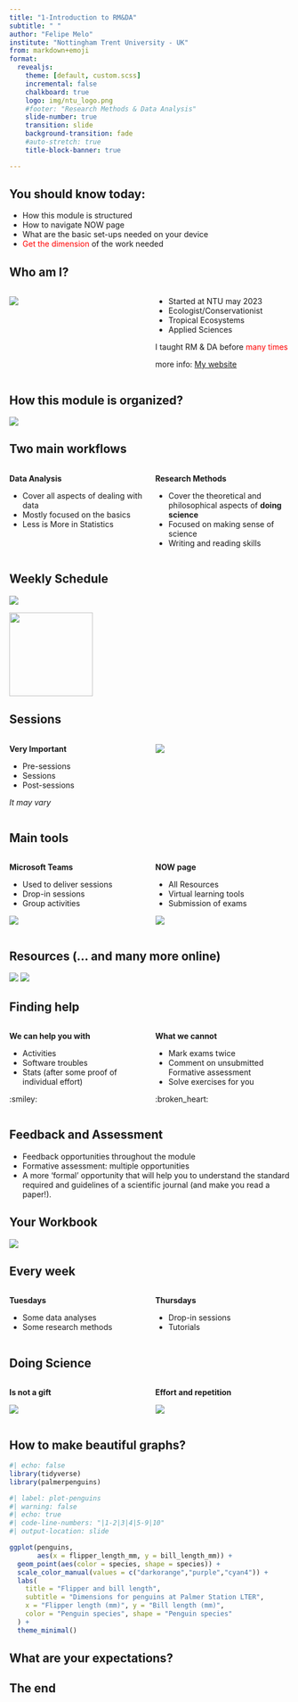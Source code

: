```yaml
---
title: "1-Introduction to RM&DA"
subtitle: " "
author: "Felipe Melo"
institute: "Nottingham Trent University - UK"
from: markdown+emoji
format:
  revealjs:
    theme: [default, custom.scss]
    incremental: false
    chalkboard: true
    logo: img/ntu_logo.png
    #footer: "Research Methods & Data Analysis"
    slide-number: true
    transition: slide
    background-transition: fade
    #auto-stretch: true
    title-block-banner: true

---
```


## You should know today:

- How this module is structured
- How to navigate NOW page
- What are the basic set-ups needed on your device
- [Get the dimension]{style="color: red;"} of the work needed


## Who am I?

::::{.columns}
:::{.column width="50%"}

![](img/profile.png)

:::

:::{.column width="50%"}
- Started at NTU may 2023
- Ecologist/Conservationist
- Tropical Ecosystems
- Applied Sciences

I taught RM & DA before [many times]{style="color: red;"}

more info: [My website](www.ecoaplic.org)

:::
::::

## How this module is organized?

![](img/toolkit.png){fig-align="center"}

## Two main workflows

:::{.columns}
:::{.column width="50%" .fragment}
**Data Analysis**

- Cover all aspects of dealing with data
- Mostly focused on the basics
- Less is More in Statistics

:::

:::{.column width="50%" .fragment}
**Research Methods**

- Cover the theoretical and philosophical aspects of **doing science**
- Focused on making sense of science
- Writing and reading skills

:::
::::

## Weekly Schedule

![](img/schedule.png)

![](img/leg_table.png){.absolute top=100 right=0 width="150"}

## Sessions

:::{.columns}
:::{.column width="50%" .fragment}
**Very Important**

- Pre-sessions
- Sessions
- Post-sessions

*It may vary*

:::

:::{.column width="50%" .fragment}

![](img/pre_session.png)

:::
::::

## Main tools

:::{.columns}
:::{.column width="50%" .fragment}
**Microsoft Teams**

- Used to deliver sessions
- Drop-in sessions
- Group activities

![](https://teach.cbs.dk/wp-content/uploads/2022/01/Microsoft_Teams_Android_Smartphone.jpeg)
:::

:::{.column width="50%" .fragment}

**NOW page**

- All Resources
- Virtual learning tools
- Submission of exams

![](https://now.ntu.ac.uk/d2l/lp/navbars/6605/theme/viewimage/34273789/view?v=20.24.8.21027)

:::
::::

## Resources (... and many more online)


![](https://r4ds.hadley.nz/cover.jpg){.absolute right=20}
![](https://moderndive.com/images/logos/book_cover.png){.absolute left=20}

## Finding help

:::{.columns}
:::{.column width="50%" .fragment}
**We can help you with**

- Activities
- Software troubles
- Stats (after some proof of individual effort)

:smiley:

:::

:::{.column width="50%" .fragment}

**What we cannot**

- Mark exams twice
- Comment on unsubmitted Formative assessment
- Solve exercises for you

:broken_heart:

:::
::::

## Feedback and Assessment

* Feedback opportunities throughout the module
* Formative assessment: multiple opportunities
- A more ‘formal’ opportunity that will help you to understand the standard required and guidelines of a scientific journal (and make you read a paper!).


## Your Workbook

![](https://quarto.org/docs/get-started/hello/images/rstudio-hello.png)

## Every week

:::{.columns}
:::{.column width="50%" .fragment}
**Tuesdays**

- Some data analyses
- Some research methods

:::

:::{.column width="50%" .fragment}
**Thursdays**

- Drop-in sessions
- Tutorials

:::
::::

## Doing Science

:::{.columns}
:::{.column width="50%" .fragment}
**Is not a gift**

![](https://encrypted-tbn0.gstatic.com/images?q=tbn:ANd9GcQXQI6xOpvNvJFq5DQVEfCicuIVXSyCPGqFJ3x2v7GqXBg3S8Pjnn0cl7BSxbmFIQJOoK0&usqp=CAU)

:::

:::{.column width="50%" .fragment}
**Effort and repetition**

![](https://www.uksport.gov.uk/-/media/images/the-british-womens-4x100m-relay-team-celebrate-at-tokyo-2020.ashx?w=680&mw=680&hash=F4E2D3C9851E543D532CD4640703ED61&h=433&crop=1)

:::
::::

## {background-image="https://i0.wp.com/phenomenex.blog/wp-content/uploads/2017/10/PinkyandtheBrain.TheBrain.png" background-size="contain"}

## {background-image="https://www.chbe.gatech.edu/sites/default/files/styles/gtcoe_max/public/2024-02/junglebiolab1.webp?itok=V7TS06KO" background-size="cover"}

## {background-image="https://www.ilovephd.com/wp-content/uploads/2021/08/phd-memes-10.jpg" background-size="contain"}

## {background-image="https://i.pinimg.com/736x/64/c1/ed/64c1ed41a154c80f7cd8a2d60e7265be.jpg"}

## {background-image="https://www.siliconrepublic.com/wp-content/uploads/2014/12/img/scientist-what-I-do-meme.jpg"}

## How to make beautiful graphs?
```r
#| echo: false
library(tidyverse)
library(palmerpenguins)
```


```r
#| label: plot-penguins
#| warning: false
#| echo: true
#| code-line-numbers: "|1-2|3|4|5-9|10"
#| output-location: slide

ggplot(penguins, 
       aes(x = flipper_length_mm, y = bill_length_mm)) +
  geom_point(aes(color = species, shape = species)) +
  scale_color_manual(values = c("darkorange","purple","cyan4")) +
  labs(
    title = "Flipper and bill length",
    subtitle = "Dimensions for penguins at Palmer Station LTER",
    x = "Flipper length (mm)", y = "Bill length (mm)",
    color = "Penguin species", shape = "Penguin species"
  ) +
  theme_minimal()
```
## What are your expectations?{.center}

## The end{.center}